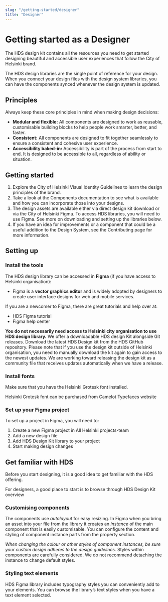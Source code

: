 ```yaml
---
slug: "/getting-started/designer"
title: "Designer"
---
```



# Getting started as a Designer

<LeadParagraph>  The HDS design kit contains all the resources you need to get started designing beautiful and accessible user experiences that follow the City of Helsinki brand.</LeadParagraph>

The HDS design libraries are the single point of reference for your design. When you connect your design files with the design system libraries, you can have the components synced whenever the design system is updated.

## Principles

Always keep these core principles in mind when making design decisions:
- **Modular and flexible:** All components are designed to work as reusable, customisable building blocks to help people work smarter, better, and faster.
- **Consistent:** All components are designed to fit together seamlessly to ensure a consistent and cohesive user experience.
- **Accessibility baked-in:** Accessibility is part of the process from start to end. It is designed to be accessible to all, regardless of ability or situation.

## Getting started
1. Explore the City of Helsinki <ExternalLink href="https://www.hel.fi/en/decision-making/information-on-helsinki/design-and-digitalisation/helsinki-brand-and-visual-identity/visual-identity-guidelines">Visual Identity Guidelines</ExternalLink> to learn the design principles of the brand.
2. Take a look at the <InternalLink href="/components">Components documentation</InternalLink> to see what is available and how you can incorporate those into your designs.
3. The design assets are available either via direct design kit download or via the City of Helsinki Figma. To access HDS libraries, you will need to use Figma. See more on downloading and setting up the libraries below.
4. If you have an idea for improvements or a component that could be a useful addition to the Design System, see the <InternalLink href="/getting-started/contributing/how-to-contribute">Contributing</InternalLink> page for more information.

## Setting up

### Install the tools
The HDS design library can be accessed in **Figma** (if you have access to Helsinki organisation):
- <ExternalLink href="https://www.figma.com/">Figma</ExternalLink> is a <strong>vector graphics editor</strong> and is widely adopted by designers to create user interface designs for web and mobile services.

If you are a newcomer to Figma,  there are great tutorials and help over at: 

- <InternalLink href="/getting-started/tutorials/figma-tutorial">HDS Figma tutorial</InternalLink>
- <ExternalLink href="https://help.figma.com/hc/">Figma help center</ExternalLink>

**You do not necessarily need access to Helsinki city organisation to use HDS design library.** We offer a downloadable HDS design Kit alongside Git releases. <ExternalLink href="https://github.com/City-of-Helsinki/helsinki-design-system/releases/latest/download/hds-design-kit.zip">Download the latest HDS Design kit from the HDS GitHub repository</ExternalLink>. Please note that if you use the design kit outside of Helsinki organisation, you need to manually download the kit again to gain access to the newest updates. We are working toward releasing the design kit as a community file that receives updates automatically when we have a release.  


### Install fonts
Make sure that you have the <ExternalLink href="https://camelot-typefaces.com/helsinki-grotesk">Helsinki Grotesk font</ExternalLink> installed.

Helsinki Grotesk font can be purchased from <ExternalLink href="https://camelot-typefaces.com/helsinki-grotesk">Camelot Typefaces website</ExternalLink>

### Set up your Figma project
To set up a project in Figma, you will need to:

1. Create a new Figma project in All Helsinki projects-team
2. Add a new design file
3. Add HDS Design Kit library to your project
4. Start making design changes


## Get familiar with HDS
Before you start designing, it is a good idea to get familiar with the HDS offering.

For designers, a good place to start is to browse through <ExternalLink href="https://www.figma.com/file/Kxwg3R0zNRHj55nQqFu6VS/HDS-UI-Kit-v3?type=design&node-id=2688%3A137088&mode=design&t=JMnhoneDpxxvmQfg-1">HDS Design Kit overview</ExternalLink>


### Customising components
The components use _autolayout_ for easy resizing. In Figma when you bring an asset into your file from the library it creates an _instance_ of the main component that is easily customisable. You can configure the content and styling of component instance parts from the property section.

_When changing the colour or other styles of component instances, be sure your custom design adheres to the design guidelines._ Styles within components are carefully considered. We do not recommend detaching the instance to change default styles.


### Styling text elements
HDS Figma library includes typography styles you can conveniently add to your elements. You can browse the library’s text styles when you have a text element selected.

